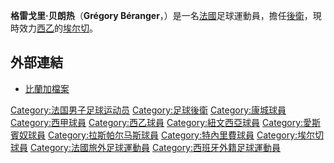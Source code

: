 {{noteta
|G1=laliga
|T=zh-hans:格雷戈里·贝朗热;zh-hk:格哥利·比蘭加;zh-tw:格雷戈里·貝朗熱;
|1=zh-hans:贝朗热;zh-hk:比蘭加;zh-tw:貝朗熱;
|2=zh-hans:格雷戈里;zh-hk:格哥利;zh-tw:格雷戈里;
|3=zh-hans:戛纳;zh-hant:戛納;zh-tw:坎城;zh-hk:康城;zh-mo:康城;
}}
{{Football player infobox
| playername= 格雷戈里·贝朗热<br>''Grégory Béranger''
| image =
| fullname = Grégory Béranger
| nickname = 
| dateofbirth = {{birth date and age|1981|8|30}}
| cityofbirth = [[尼斯|尼斯]]
| countryofbirth = [[法國|法國]]
| height = {{height|m=1.74}} 
| currentclub  = [[埃尔切足球俱乐部|埃尔切]]
| clubnumber = 12
| position = [[後衛_(足球)|後衛]]
| youthyears1 = | youthclubs1 = [[尼斯足球俱樂部|尼斯]]
| years1 = 2000–2003 | clubs1 = Cagnes-sur-Mer | caps1 = | goals1 =
| years2 = 2003–2005 | clubs2 = [[戛纳足球俱乐部|戛纳]] | caps2 = 62 | goals2 = 0
| years3 = 2005–2006 | clubs3 = [[費羅爾競賽會|費羅爾]] | caps3 = 39 | goals3 = 0
| years4 = 2006–2008 | clubs4 = [[紐文西亞足球會|紐文西亞]] | caps4 = 59 | goals4 = 0
| years5 = 2008–2010 | clubs5 = [[愛斯賓奴|愛斯賓奴]] | caps5 = 18 | goals5 = 0
| years6 = 2009–2010 | clubs6 = → [[拉斯帕尔马斯竞技联盟|拉斯帕尔马斯]] | caps6 = 18 | goals6 = 0
| years7 = 2010–2011 | clubs7 = [[特內里費足球俱樂部|特內里費]] | caps7 = 25 | goals7 = 0
| years8 = 2011– | clubs8 = [[埃尔切足球俱乐部|埃尔切]] | caps8 = 30 | goals8 = 2 
|pcupdate = 2012年10月14日
|ntupdate =
}}{{中文譯名
| english    = Grégory '''Béranger'''
| putonghua  = 贝朗热<small>（[[足球周刊|足球周刊]]）</small> <br> 贝兰格尔
| taiwan     = 貝朗熱
| cantonese  = 比蘭加
|}}
'''格雷戈里·贝朗热'''（'''Grégory Béranger'''，{{bd|1981年|8月30日|catidx=Beranger, Gregory}}）是一名[[法國|法國]]足球運動員，擔任[[後衛_(足球)|後衛]]，現時效力[[西乙|西乙]]的[[埃尔切足球俱乐部|埃尔切]]。

==外部連結==
*[http://www.futbolme.com/0607/_p_jugadores.asp?indice=2456&apodo=Beranger 比蘭加檔案] {{Wayback|url=http://www.futbolme.com/0607/_p_jugadores.asp?indice=2456&apodo=Beranger |date=20070927035253 }}

{{DEFAULTSORT:Beranger, Gregory}}
[[Category:法国男子足球运动员|Category:法国男子足球运动员]]
[[Category:足球後衛|Category:足球後衛]]
[[Category:康城球員|Category:康城球員]]
[[Category:西甲球員|Category:西甲球員]]
[[Category:西乙球員|Category:西乙球員]]
[[Category:紐文西亞球員|Category:紐文西亞球員]]
[[Category:愛斯賓奴球員|Category:愛斯賓奴球員]]
[[Category:拉斯帕尔马斯球員|Category:拉斯帕尔马斯球員]]
[[Category:特內里費球員|Category:特內里費球員]]
[[Category:埃尔切球員|Category:埃尔切球員]]
[[Category:法國旅外足球運動員|Category:法國旅外足球運動員]]
[[Category:西班牙外籍足球運動員|Category:西班牙外籍足球運動員]]